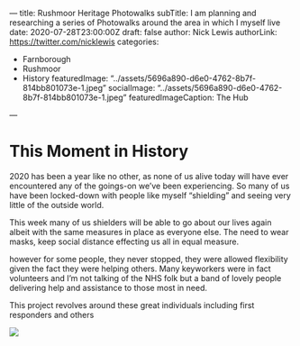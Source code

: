 —
title: Rushmoor Heritage Photowalks
subTitle: I am planning and researching a series of Photowalks around the area in which I myself live
date: 2020-07-28T23:00:00Z
draft: false
author: Nick Lewis
authorLink: https://twitter.com/nicklewis
categories:
  - Farnborough
  - Rushmoor
  - History
featuredImage: “../assets/5696a890-d6e0-4762-8b7f-814bb801073e-1.jpeg”
socialImage: “../assets/5696a890-d6e0-4762-8b7f-814bb801073e-1.jpeg”
featuredImageCaption: The Hub

—
# This Moment in History

2020 has been a year like no other, as none of us alive today will have ever encountered any of the goings-on we’ve been experiencing. So many of us have been locked-down with people like myself “shielding” and seeing very little of the outside world.   
   
This week many of us shielders will be able to go about our lives again albeit with the same measures in place as everyone else. The need to wear masks, keep social distance effecting us all in equal measure.  

however for some people, they never stopped, they were allowed flexibility given the fact they were helping others. Many keyworkers were in fact volunteers and I’m not talking of the NHS folk but a band of lovely people delivering help and assistance to those most in need. 

This project revolves around these great individuals including first responders and others 

![](../assets/5696a890-d6e0-4762-8b7f-814bb801073e-1.jpeg)